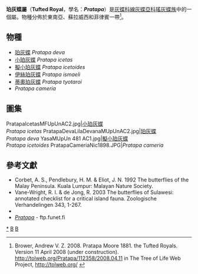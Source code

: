 {{NoteTA
|G1=Butterfly
}}
{{Automatic taxobox
| taxon = Pratapa
| image = Tufted White Royal (Pratapa deva) DSCF2015 Raju Kasambe.JPG
| image_caption = [[珀灰蝶|珀灰蝶]]<br />''Pratapa deva''
| authority = Moore, [1881]
| type_species = [[珀灰蝶|珀灰蝶]]<br />''Amblypodia deva''
| type_species_authority = Moore, [1858]
| subdivision_ranks = 物種
| subdivision = 共6種，詳閱正文。
| synonyms = 
}}
{{distinguish|琥珀灰蝶屬|帕灰蝶屬}}
'''珀灰蝶屬'''（'''Tufted Royal'''，學名：'''''Pratapa'''''）是[[灰蝶科|灰蝶科]][[線灰蝶亞科|線灰蝶亞科]][[瑤灰蝶族|瑤灰蝶族]]中的一個屬。物種分佈於東南亞、蘇拉威西和菲律賓一帶<ref name=tol>Brower, Andrew V. Z. 2008. Pratapa Moore 1881. the Tufted Royals. Version 11 April 2008 (under construction). http://tolweb.org/Pratapa/112358/2008.04.11 {{Wayback|url=http://tolweb.org/Pratapa/112358/2008.04.11 |date=20160803210659 }} in The Tree of Life Web Project, http://tolweb.org/ {{Wayback|url=http://tolweb.org/ |date=20110515100516 }} {{en}}</ref>。

== 物種 ==
* [[珀灰蝶|珀灰蝶]] ''Pratapa deva''
* [[小珀灰蝶|小珀灰蝶]] ''Pratapa icetas''
* [[擬小珀灰蝶|擬小珀灰蝶]] ''Pratapa icetoides''
* [[伊絲珀灰蝶|伊絲珀灰蝶]] ''Pratapa ismaeli''
* [[蒂奧珀灰蝶|蒂奧珀灰蝶]] ''Pratapa tyotaroi''
* ''Pratapa cameria''

== 圖集 ==
<gallery>
PratapaIcetasMFUpUnAC2.jpg|[[小珀灰蝶|小珀灰蝶]]<br />''Pratapa icetas''
PratapaDevaLilaDevanaMUpUnAC2.jpg|[[珀灰蝶|珀灰蝶]]<br />''Pratapa deva''
YasaMUpUn 481 AC1.jpg|[[擬小珀灰蝶|擬小珀灰蝶]]<br />''Pratapa icetoides''
PratapaCameriaNic1898.JPG|''Pratapa cameria''
</gallery>

== 參考文獻 ==
{{Reflist}}
{{Commons category| Pratapa}}
* Corbet, A. S., Pendlebury, H. M. & Eliot, J. N. 1992 The butterflies of the Malay Peninsula. Kuala Lumpur: Malayan Nature Society.
* Vane-Wright, R. I. & de Jong, R. 2003 The butterflies of Sulawesi: annotated checklist for a critical island fauna. Zoologische Verhandelingen 343, 1-267.
* {{Cite book | author = 寿建新 周尧 李宇飞 | title = 世界蝴蝶分類名錄 | location = 中國 | publisher = 陝西科學技術出版社 | date = 2006-04-01 | ISBN = 9787536936768 | language= zh-hans }}
* [http://ftp.funet.fi/pub/sci/bio/life/insecta/lepidoptera/ditrysia/papilionoidea/lycaenidae/theclinae/pratapa ''Pratapa''] {{Wayback|url=http://ftp.funet.fi/pub/sci/bio/life/insecta/lepidoptera/ditrysia/papilionoidea/lycaenidae/theclinae/pratapa |date=20180426075723 }} - ftp.funet.fi
{{Taxonbar}}

{{線灰蝶亞科}}

[[Category:珀灰蝶屬|*]]
[[Category:瑤灰蝶族|B]]
[[Category:1881年描述的分类群|B]]